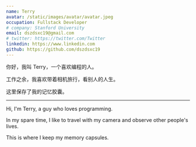 ```yaml
---
name: Terry
avatar: /static/images/avatar/avatar.jpeg
occupation: Fullstack Developer
# company: Stanford University
email: dszdsxc19@gmail.com
# twitter: https://twitter.com/Twitter
linkedin: https://www.linkedin.com
github: https://github.com/dszdsxc19
---
```


你好，我叫 Terry，一个喜欢编程的人。

工作之余，我喜欢带着相机旅行，看别人的人生。

这里保存了我的记忆胶囊。

---

Hi, I'm Terry, a guy who loves programming.

In my spare time, I like to travel with my camera and observe other people's lives. 

This is where I keep my memory capsules.
